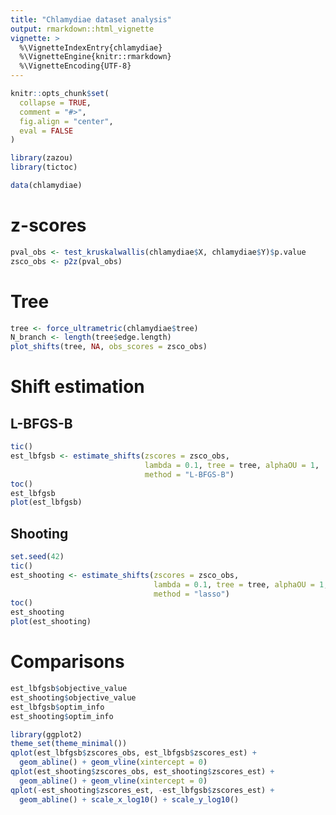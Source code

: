 ```yaml
---
title: "Chlamydiae dataset analysis"
output: rmarkdown::html_vignette
vignette: >
  %\VignetteIndexEntry{chlamydiae}
  %\VignetteEngine{knitr::rmarkdown}
  %\VignetteEncoding{UTF-8}
---
```


```r
knitr::opts_chunk$set(
  collapse = TRUE,
  comment = "#>", 
  fig.align = "center",
  eval = FALSE
)
```

```r
library(zazou)
library(tictoc)
```

```r
data(chlamydiae)
```


# z-scores

```r
pval_obs <- test_kruskalwallis(chlamydiae$X, chlamydiae$Y)$p.value
zsco_obs <- p2z(pval_obs)
```

# Tree

```r
tree <- force_ultrametric(chlamydiae$tree)
N_branch <- length(tree$edge.length)
plot_shifts(tree, NA, obs_scores = zsco_obs)
```



# Shift estimation

## L-BFGS-B


```r
tic()
est_lbfgsb <- estimate_shifts(zscores = zsco_obs,
                              lambda = 0.1, tree = tree, alphaOU = 1,
                              method = "L-BFGS-B")
toc()
est_lbfgsb
plot(est_lbfgsb)
```


## Shooting 

```r
set.seed(42)
tic()
est_shooting <- estimate_shifts(zscores = zsco_obs,
                                lambda = 0.1, tree = tree, alphaOU = 1,
                                method = "lasso")
toc()
est_shooting
plot(est_shooting)
```

# Comparisons


```r
est_lbfgsb$objective_value
est_shooting$objective_value
est_lbfgsb$optim_info
est_shooting$optim_info
```


```r
library(ggplot2)
theme_set(theme_minimal())
qplot(est_lbfgsb$zscores_obs, est_lbfgsb$zscores_est) +
  geom_abline() + geom_vline(xintercept = 0)
qplot(est_shooting$zscores_obs, est_shooting$zscores_est) +
  geom_abline() + geom_vline(xintercept = 0)
qplot(-est_shooting$zscores_est, -est_lbfgsb$zscores_est) +
  geom_abline() + scale_x_log10() + scale_y_log10()
```

